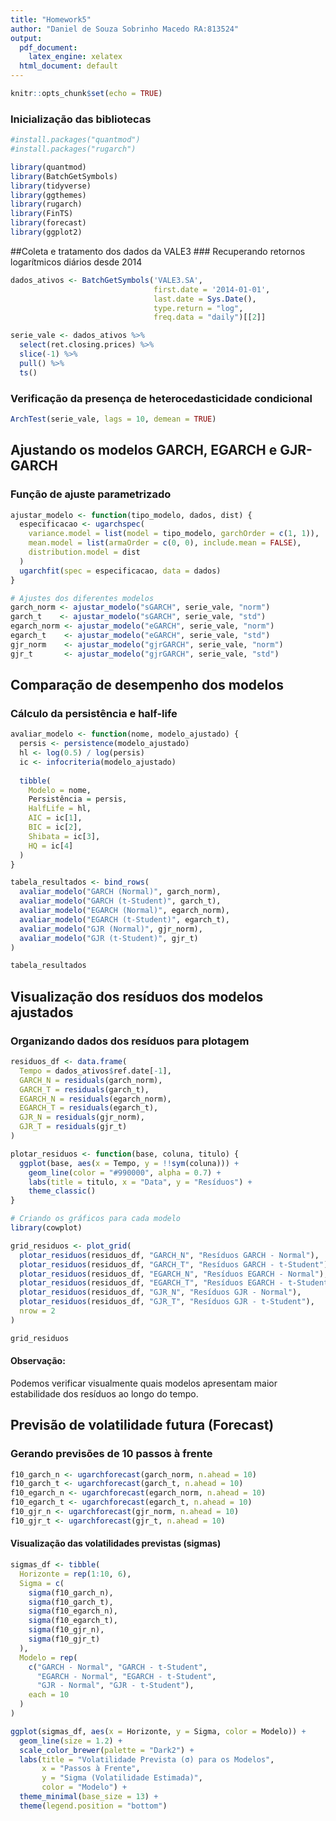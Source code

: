 ```yaml
---
title: "Homework5"
author: "Daniel de Souza Sobrinho Macedo RA:813524"
output:
  pdf_document:
    latex_engine: xelatex
  html_document: default
---
```


```r
knitr::opts_chunk$set(echo = TRUE)
```

### Inicialização das bibliotecas
```r
#install.packages("quantmod")
#install.packages("rugarch")

library(quantmod)
library(BatchGetSymbols)
library(tidyverse)
library(ggthemes) 
library(rugarch)
library(FinTS)
library(forecast)
library(ggplot2)

```

##Coleta e tratamento dos dados da VALE3
### Recuperando retornos logarítmicos diários desde 2014
```r
dados_ativos <- BatchGetSymbols('VALE3.SA',
                                first.date = '2014-01-01',
                                last.date = Sys.Date(),
                                type.return = "log",
                                freq.data = "daily")[[2]]

serie_vale <- dados_ativos %>%
  select(ret.closing.prices) %>%
  slice(-1) %>%
  pull() %>%
  ts()

```

### Verificação da presença de heterocedasticidade condicional
```r
ArchTest(serie_vale, lags = 10, demean = TRUE)
```

## Ajustando os modelos GARCH, EGARCH e GJR-GARCH
### Função de ajuste parametrizado
```r
ajustar_modelo <- function(tipo_modelo, dados, dist) {
  especificacao <- ugarchspec(
    variance.model = list(model = tipo_modelo, garchOrder = c(1, 1)),
    mean.model = list(armaOrder = c(0, 0), include.mean = FALSE),
    distribution.model = dist
  )
  ugarchfit(spec = especificacao, data = dados)
}

# Ajustes dos diferentes modelos
garch_norm <- ajustar_modelo("sGARCH", serie_vale, "norm")
garch_t    <- ajustar_modelo("sGARCH", serie_vale, "std")
egarch_norm <- ajustar_modelo("eGARCH", serie_vale, "norm")
egarch_t    <- ajustar_modelo("eGARCH", serie_vale, "std")
gjr_norm    <- ajustar_modelo("gjrGARCH", serie_vale, "norm")
gjr_t       <- ajustar_modelo("gjrGARCH", serie_vale, "std")
```

## Comparação de desempenho dos modelos
### Cálculo da persistência e half-life
```r
avaliar_modelo <- function(nome, modelo_ajustado) {
  persis <- persistence(modelo_ajustado)
  hl <- log(0.5) / log(persis)
  ic <- infocriteria(modelo_ajustado)
  
  tibble(
    Modelo = nome,
    Persistência = persis,
    HalfLife = hl,
    AIC = ic[1],
    BIC = ic[2],
    Shibata = ic[3],
    HQ = ic[4]
  )
}

tabela_resultados <- bind_rows(
  avaliar_modelo("GARCH (Normal)", garch_norm),
  avaliar_modelo("GARCH (t-Student)", garch_t),
  avaliar_modelo("EGARCH (Normal)", egarch_norm),
  avaliar_modelo("EGARCH (t-Student)", egarch_t),
  avaliar_modelo("GJR (Normal)", gjr_norm),
  avaliar_modelo("GJR (t-Student)", gjr_t)
)

tabela_resultados
```

## Visualização dos resíduos dos modelos ajustados
### Organizando dados dos resíduos para plotagem
```r
residuos_df <- data.frame(
  Tempo = dados_ativos$ref.date[-1],
  GARCH_N = residuals(garch_norm),
  GARCH_T = residuals(garch_t),
  EGARCH_N = residuals(egarch_norm),
  EGARCH_T = residuals(egarch_t),
  GJR_N = residuals(gjr_norm),
  GJR_T = residuals(gjr_t)
)

plotar_residuos <- function(base, coluna, titulo) {
  ggplot(base, aes(x = Tempo, y = !!sym(coluna))) +
    geom_line(color = "#990000", alpha = 0.7) +
    labs(title = titulo, x = "Data", y = "Resíduos") +
    theme_classic()
}

# Criando os gráficos para cada modelo
library(cowplot)

grid_residuos <- plot_grid(
  plotar_residuos(residuos_df, "GARCH_N", "Resíduos GARCH - Normal"),
  plotar_residuos(residuos_df, "GARCH_T", "Resíduos GARCH - t-Student"),
  plotar_residuos(residuos_df, "EGARCH_N", "Resíduos EGARCH - Normal"),
  plotar_residuos(residuos_df, "EGARCH_T", "Resíduos EGARCH - t-Student"),
  plotar_residuos(residuos_df, "GJR_N", "Resíduos GJR - Normal"),
  plotar_residuos(residuos_df, "GJR_T", "Resíduos GJR - t-Student"),
  nrow = 2
)

grid_residuos
```

#### Observação:
Podemos verificar visualmente quais modelos apresentam maior estabilidade dos resíduos ao longo do tempo.

## Previsão de volatilidade futura (Forecast)
### Gerando previsões de 10 passos à frente
```r
f10_garch_n <- ugarchforecast(garch_norm, n.ahead = 10)
f10_garch_t <- ugarchforecast(garch_t, n.ahead = 10)
f10_egarch_n <- ugarchforecast(egarch_norm, n.ahead = 10)
f10_egarch_t <- ugarchforecast(egarch_t, n.ahead = 10)
f10_gjr_n <- ugarchforecast(gjr_norm, n.ahead = 10)
f10_gjr_t <- ugarchforecast(gjr_t, n.ahead = 10)
```

#### Visualização das volatilidades previstas (sigmas)
```r
sigmas_df <- tibble(
  Horizonte = rep(1:10, 6),
  Sigma = c(
    sigma(f10_garch_n),
    sigma(f10_garch_t),
    sigma(f10_egarch_n),
    sigma(f10_egarch_t),
    sigma(f10_gjr_n),
    sigma(f10_gjr_t)
  ),
  Modelo = rep(
    c("GARCH - Normal", "GARCH - t-Student",
      "EGARCH - Normal", "EGARCH - t-Student",
      "GJR - Normal", "GJR - t-Student"),
    each = 10
  )
)

ggplot(sigmas_df, aes(x = Horizonte, y = Sigma, color = Modelo)) +
  geom_line(size = 1.2) +
  scale_color_brewer(palette = "Dark2") +
  labs(title = "Volatilidade Prevista (σ) para os Modelos",
       x = "Passos à Frente",
       y = "Sigma (Volatilidade Estimada)",
       color = "Modelo") +
  theme_minimal(base_size = 13) +
  theme(legend.position = "bottom")
```